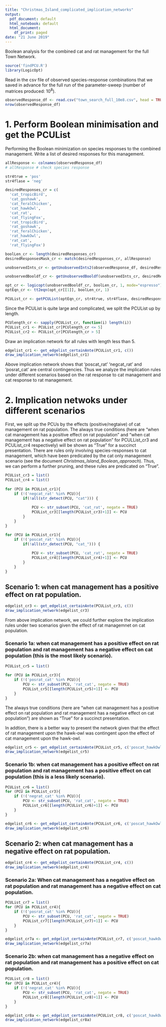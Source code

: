 ```yaml
---
title: "Christmas_Island_complicated_implication_networks"
output:
  pdf_document: default
  html_notebook: default
  html_document:
    df_print: paged
date: "21 June 2019"
---
```


Boolean analysis for the combined cat and rat management for the full Town Network.

```r
source('findPCU.R')
library(LogicOpt)
```

Read in the csv file of observed species-response combinations that we saved in advance for the full run of the parameter-sweep (number of matrices produced: 10^8^).

```r
observedResponse_df <- read.csv("town_search_full_10e8.csv", head = TRUE)
nrow(observedResponse_df)
```

# 1. Perform Boolean minimisation and get the PCUList

Performing the Boolean minimization on species responses to the combined management. Write a list of desired responses for this management.  

```r
allResponse <- colnames(observedResponse_df)
# allResponse # check species response

str4true = 'pos'
str4flase = 'neg'

desiredResponses_cr = c(
  'cat_tropicBird', 
  'cat_goshawk', 
  'cat_feralChicken', 
  'cat_hawkOwl', 
  'cat_rat', 
  'cat_flyingFox',
  'rat_tropicBird', 
  'rat_goshawk', 
  'rat_feralChicken', 
  'rat_hawkOwl', 
  'rat_cat', 
  'rat_flyingFox')

boolLen_cr <- length(desiredResponses_cr)
desiredResponsesMask_cr <- match(desiredResponses_cr, allResponse)

unobservedInts_cr <- getUnobservedInts2(observedResponse_df, desiredResponsesMask_cr, boolLen_cr)

unobservedBooldf_cr <- getUnobservedBooldf(unobservedInts_cr, desiredResponses_cr)

opt_cr <- logicopt(unobservedBooldf_cr, boolLen_cr, 1, mode="espresso")
optEqn_cr <- tt2eqn(opt_cr[[1]], boolLen_cr, 1)

PCUList_cr <- getPCUList(optEqn_cr, str4true, str4flase, desiredResponses_cr)
```

Since the PCUList is quite large and complicated, we split the PCUList up by length.  

```r
PCUlength_cr <- sapply(PCUList_cr, function(i) length(i))
PCUList_cr1 <- PCUList_cr[PCUlength_cr <= 5]
PCUList_cr2 <- PCUList_cr[PCUlength_cr > 5]
```

Draw an implication network for all rules with length less than 5.  

```r
edgelist_cr1 <- get_edgelist_certainAnte(PCUList_cr1, c())
draw_implication_network(edgelist_cr1)
```

Above implication network shows that 'poscat_rat' 'negcat_rat' and 'posrat_cat' are central contingencies. Thus we analyze the implication rules under different scenarios based on the rat response to cat management and cat response to rat management.  

# 2. Implication netwoks under different scenarios

First, we split up the PCUs by the effects (positive/negtaive) of cat management on rat population. The always true conditions (here are "when cat management has a positive effect on rat population" and "when cat management has a negative effect on rat population" for PCULList_cr3 and PCUList_cr4 respectively) will be shown as "True" for a succinct presentation. There are rules only involving species-responses to cat management, which have been predicated by the cat only management scenario (see the document *Christmas_Island_Boolean_approach*). Thus, we can perform a further pruning, and these rules are predicated on "True".  

```r
PCUList_cr3 = list() 
PCUList_cr4 = list()
  
for (PCU in PCUList_cr1){  
    if (!('negcat_rat' %in% PCU)){
        if(!all(str_detect(PCU, "cat"))) {
          
            PCU <- str_subset(PCU, 'cat_rat', negate = TRUE)
            PCUList_cr3[[length(PCUList_cr3)+1]] <- PCU
        }
    } 
}

for (PCU in PCUList_cr1){  
    if (!('poscat_rat' %in% PCU)){
        if(!all(str_detect(PCU, "cat_"))) {
          
            PCU <- str_subset(PCU, 'cat_rat', negate = TRUE)
            PCUList_cr4[[length(PCUList_cr4)+1]] <- PCU
        }
    } 
}

```


## Scenario 1: when cat management has a positive effect on rat population.  

```r
edgelist_cr3 <- get_edgelist_certainAnte(PCUList_cr3, c())
draw_implication_network(edgelist_cr3)
```

From above implication network, we could further explore the implication rules under two scenarios given the effect of rat managemnet on cat population.


### Scenario 1a: when cat management has a positive effect on rat population and rat management has a negative effect on cat population (this is the most likely scenario).  

```r
PCUList_cr5 = list() 
  
for (PCU in PCUList_cr3){  
    if (!('posrat_cat' %in% PCU)){
        PCU <- str_subset(PCU, 'rat_cat', negate = TRUE)
        PCUList_cr5[[length(PCUList_cr5)+1]] <- PCU
    }
}
```


The always true conditions (here are "when cat management has a positive effect on rat population and rat management has a negative effect on cat population") are shown as "True" for a succinct presentation.  

In addtion, there is a better way to present the network given that the effect of rat management upon the hawk-owl was contingent upon the effect of cat management upon the hawk-owl.

```r
edgelist_cr5 <- get_edgelist_certainAnte(PCUList_cr5, c('poscat_hawkOwl', 'negcat_hawkOwl'))
draw_implication_network(edgelist_cr5)
```

### Scenario 1b: when cat management has a positive effect on rat population and rat management has a positive effect on cat population (this is a less likely scenario).  

```r
PCUList_cr6 = list()
for (PCU in PCUList_cr3){  
    if (!('negrat_cat' %in% PCU)){
        PCU <- str_subset(PCU, 'rat_cat', negate = TRUE)
        PCUList_cr6[[length(PCUList_cr6)+1]] <- PCU
    }
}
```

```r
edgelist_cr6 <- get_edgelist_certainAnte(PCUList_cr6, c('poscat_hawkOwl', 'negcat_hawkOwl'))
draw_implication_network(edgelist_cr6)
```

## Scenario 2: when cat management has a negative effect on rat population.  

```r
edgelist_cr4 <- get_edgelist_certainAnte(PCUList_cr4, c())
draw_implication_network(edgelist_cr4)
```

### Scenario 2a: When cat management has a negative effect on rat population and rat management has a negative effect on cat population.  

```r
PCUList_cr7 = list()
for (PCU in PCUList_cr4){  
    if (!('posrat_cat' %in% PCU)){
        PCU <- str_subset(PCU, 'rat_cat', negate = TRUE)
        PCUList_cr7[[length(PCUList_cr7)+1]] <- PCU
    }
}
```

```r
edgelist_cr7a <- get_edgelist_certainAnte(PCUList_cr7, c('poscat_hawkOwl', 'negcat_hawkOwl'))
draw_implication_network(edgelist_cr7a)
```

### Scenario 2b: when cat management has a negative effect on rat population and rat management has a positive effect on cat population.  

```r
PCUList_cr8 = list()
for (PCU in PCUList_cr4){  
    if (!('negrat_cat' %in% PCU)){
        PCU <- str_subset(PCU, 'rat_cat', negate = TRUE)
        PCUList_cr8[[length(PCUList_cr8)+1]] <- PCU
    }
}
```

```r
edgelist_cr8a <- get_edgelist_certainAnte(PCUList_cr8, c('poscat_hawkOwl', 'negcat_hawkOwl'))
draw_implication_network(edgelist_cr8a)
```

